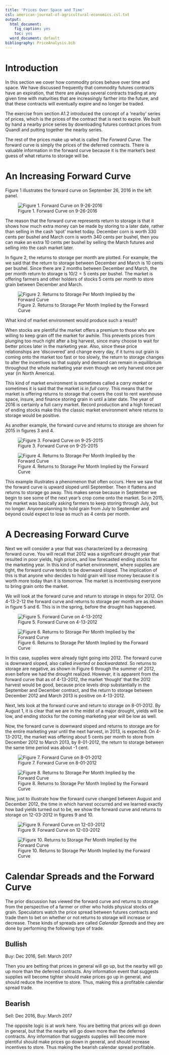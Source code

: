 ```yaml
---
title: 'Prices Over Space and Time'
csl: american-journal-of-agricultural-economics.csl.txt
output:
  html_document:
    fig_caption: yes
    toc: yes
  word_document: default
bibliography: PriceAnalysis.bib
---
```




# Introduction 

In this section we cover how commodity prices behave over time and space. We have discussed frequently that commodity futures contracts have an expiration, that there are always several contracts trading at any given time with maturities that are increasingly farther into the future, and that these contracts will eventually expire and no longer be traded. 

The exercise from section A1.2 introduced the concept of a 'nearby' series of prices, which is the prices of the contract that is next to expire. We built by hand a nearby price series by downloading futures contract prices from Quandl and putting together the nearby series. 

The rest of the prices make up what is called *The Forward Curve*. The forward curve is simply the prices of the deferred contracts. There is valuable information in the forward curve because it is the market's best guess of what returns to storage will be. 

# An Increasing Forward Curve

Figure 1 illustrates the forward curve on September 26, 2016 in the left panel. 

![Figure 1. Forward Curve on 9-26-2016](Excel-files/PricesSpaceTime/forward-curves_files/image001.png)

The reason that the forward curve represents return to storage is that it shows how much extra money can be made by storing to a later date, rather than selling in the cash 'spot' market today. December corn is worth 330 cents per bushel and March corn is worth 340 cents per bushel, then you can make an extra 10 cents per bushel by selling the March futures and selling into the cash market later.  

In figure 2, the returns to storage per month are plotted. For example, the we said that the return to storage between December and March is 10 cents per bushel. Since there are 2 months between December and March, the per month return to storage is $10/2 = 5$ cents per bushel. The market is offering farmers and other holders of stocks 5 cents per month to store grain between December and March.


![Figure 2. Returns to Storage Per Month Implied by the Forward Curve](Excel-files/PricesSpaceTime/forward-curves_files/image003.png)

What kind of market environment would produce such a result? 

When stocks are plentiful the market offers a premium to those who are willing to keep grain off the market for awhile. This prevents prices from plunging too much right after a big harvest, since many choose to wait for better prices later in the marketing year. Also, since these price relationships are 'discovered' and change every day, if it turns out grain is coming onto the market too fast or too slowly, the return to storage changes to alter the incentives so that supply and demand can remain in equilibrium throughout the whole marketing year even though we only harvest once per year (in North America).

This kind of market environment is sometimes called a *carry market* or sometimes it is said that the market is *in full carry*. This means that the market is offering returns to storage that covers the cost to rent warehouse space, insure, and finance storing grain in until a later date. The year of 2016 is certainly a full carry market. Record production and a high forecast of ending stocks make this the classic market environment where returns to storage would be positive. 

As another example, the forward curve and returns to storage are shown for 2015 in figures 3 and 4. 

![Figure 3. Forward Curve on 9-25-2015](Excel-files/PricesSpaceTime/forward-curves_files/image005.png)


![Figure 4. Returns to Storage Per Month Implied by the Forward Curve](Excel-files/PricesSpaceTime/forward-curves_files/image007.png)


This example illustrates a phenomenon that often occurs. Here we saw that the forward curve is upward sloped until September. Then it flattens and returns to storage go away. This makes sense because in September we begin to see some of the next year's crop come onto the market. So in 2015, the market was basically asking farmers to keep storing through July, but no longer. Anyone planning to hold grain from July to September and beyond could expect to lose as much as 4 cents per month. 



# A Decreasing Forward Curve

Next we will consider a year that was characterized by a decreasing forward curve. You will recall that 2012 was a significant drought year that resulted in poor yields, high prices, and low forecasted ending stocks for the marketing year. In this kind of market environment, where supplies are tight, the forward curve tends to be downward sloped. The implication of this is that anyone who decides to hold grain will lose money because it is worth more today than it is tomorrow. The market is incentivising everyone to bring grain onto the market.  

We will look at the forward curve and return to storage in steps for 2012. On 4-13-2-12 the forward curve and returns to storage per month are as shown in figure 5 and 6. This is in the spring, before the drought has happened. 

![Figure 5. Forward Curve on 4-13-2012](Excel-files/PricesSpaceTime/forward-curves_files/image009.png)


![Figure 6. Returns to Storage Per Month Implied by the Forward Curve](Excel-files/PricesSpaceTime/forward-curves_files/image011.png)

In this case, supplies were already tight going into 2012. The forward curve is downward sloped, also called *inverted* or *backwardated*. So returns to storage are negative, as shown in Figure 6 through the summer of 2012, even before we had the drought realized. However, it is apparent from the forward curve that as of 4-13-2012, the market 'thought' that the 2012 harvest would be good, because price levels drop substantially in the September and December contract, and the return to storage between December 2012 and March 2013 is positive on 4-13-2012. 

Next, lets look at the forward curve and return to storage on 8-01-2012. By August 1, it is clear that we are in the midst of a major drought, yields will be low, and ending stocks for the coming marketing year will be low as well. 

Now, the forward curve is downward sloped and returns to storage are for the entire marketing year until the next harvest, in 2013, is expected. On 4-13-2012, the market was offering about 5 cents per month to store from December 2012 to March 2013, by 8-01-2012, the return to storage between the same time period was about -1 cent.

![Figure 7. Forward Curve on 8-01-2012](Excel-files/PricesSpaceTime/forward-curves_files/image013.png)


![Figure 8. Returns to Storage Per Month Implied by the Forward Curve](Excel-files/PricesSpaceTime/forward-curves_files/image015.png)

Now, just to illustrate how the forward curve changed between August and December 2012, the time in which harvest occurred and we learned exactly how bad yields turned out to be, we show the forward curve and returns to storage on 12-03-2012 in figures 9 and 10. 


![Figure 9. Forward Curve on 12-03-2012](Excel-files/PricesSpaceTime/forward-curves_files/image017.png)


![Figure 10. Returns to Storage Per Month Implied by the Forward Curve](Excel-files/PricesSpaceTime/forward-curves_files/image019.png)


# Calendar Spreads and the Forward Curve 

The prior discussion has viewed the forward curve and returns to storage from the perspective of a farmer or other who holds physical stocks of grain. Speculators watch the price spread between futures contracts and trade them to bet on whether or not returns to storage will increase or decrease. These kinds of spreads are called *Calendar Spreads* and they are done by performing the following type of trade. 

## Bullish

Buy: Dec 2016, 
Sell:  March 2017

Then you are betting that prices in general will go up, but the nearby will go up more than the deferred contracts. Any information event that suggests supplies will become tighter should make prices go up in general, and should reduce the incentive to store. Thus, making this a profitable calendar spread trade. 


## Bearish

Sell: Dec 2016,
Buy: March 2017

The opposite logic is at work here. You are betting that prices will go down in general, but that the nearby will go down more than the deferred contracts. Any information that suggests supplies will become more plentiful should make prices go down in general, and should increase incentives to store. Thus making the bearish calendar spread profitable. 








